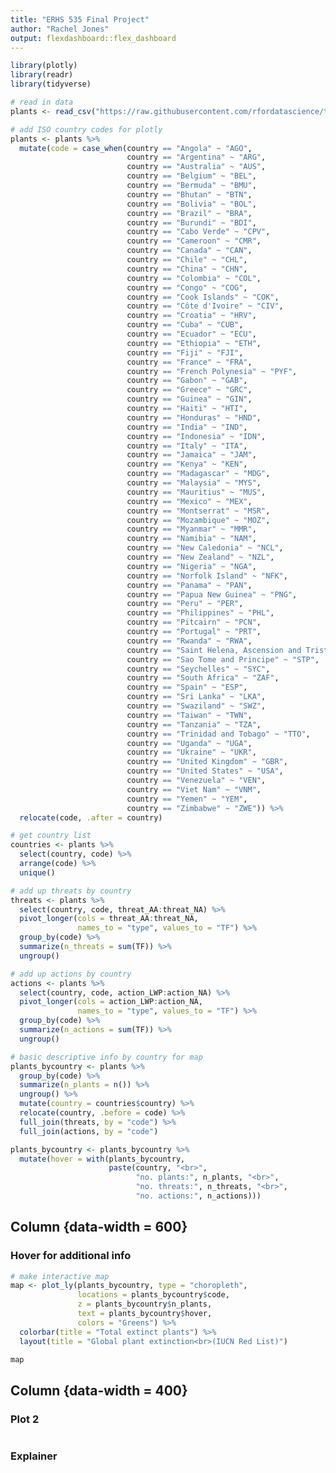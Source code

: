 ```yaml
---
title: "ERHS 535 Final Project"
author: "Rachel Jones"
output: flexdashboard::flex_dashboard
---
```



```r
library(plotly)
library(readr)
library(tidyverse)

```


```r
# read in data
plants <- read_csv("https://raw.githubusercontent.com/rfordatascience/tidytuesday/master/data/2020/2020-08-18/plants.csv")

```


```r
# add ISO country codes for plotly
plants <- plants %>% 
  mutate(code = case_when(country == "Angola" ~ "AGO",
                          country == "Argentina" ~ "ARG",
                          country == "Australia" ~ "AUS",
                          country == "Belgium" ~ "BEL",
                          country == "Bermuda" ~ "BMU",
                          country == "Bhutan" ~ "BTN",
                          country == "Bolivia" ~ "BOL",
                          country == "Brazil" ~ "BRA",
                          country == "Burundi" ~ "BDI",
                          country == "Cabo Verde" ~ "CPV",
                          country == "Cameroon" ~ "CMR",
                          country == "Canada" ~ "CAN",
                          country == "Chile" ~ "CHL",
                          country == "China" ~ "CHN",
                          country == "Colombia" ~ "COL",
                          country == "Congo" ~ "COG",
                          country == "Cook Islands" ~ "COK",
                          country == "Côte d'Ivoire" ~ "CIV",
                          country == "Croatia" ~ "HRV",
                          country == "Cuba" ~ "CUB",
                          country == "Ecuador" ~ "ECU",
                          country == "Ethiopia" ~ "ETH",
                          country == "Fiji" ~ "FJI",
                          country == "France" ~ "FRA",
                          country == "French Polynesia" ~ "PYF",
                          country == "Gabon" ~ "GAB",
                          country == "Greece" ~ "GRC",
                          country == "Guinea" ~ "GIN",
                          country == "Haiti" ~ "HTI",
                          country == "Honduras" ~ "HND",
                          country == "India" ~ "IND",
                          country == "Indonesia" ~ "IDN",
                          country == "Italy" ~ "ITA",
                          country == "Jamaica" ~ "JAM",
                          country == "Kenya" ~ "KEN",
                          country == "Madagascar" ~ "MDG",
                          country == "Malaysia" ~ "MYS",
                          country == "Mauritius" ~ "MUS",
                          country == "Mexico" ~ "MEX",
                          country == "Montserrat" ~ "MSR",
                          country == "Mozambique" ~ "MOZ",
                          country == "Myanmar" ~ "MMR",
                          country == "Namibia" ~ "NAM",
                          country == "New Caledonia" ~ "NCL",
                          country == "New Zealand" ~ "NZL",
                          country == "Nigeria" ~ "NGA",
                          country == "Norfolk Island" ~ "NFK",
                          country == "Panama" ~ "PAN",
                          country == "Papua New Guinea" ~ "PNG",
                          country == "Peru" ~ "PER",
                          country == "Philippines" ~ "PHL",
                          country == "Pitcairn" ~ "PCN",
                          country == "Portugal" ~ "PRT",
                          country == "Rwanda" ~ "RWA",
                          country == "Saint Helena, Ascension and Tristan da Cunha" ~ "SHN",
                          country == "Sao Tome and Principe" ~ "STP",
                          country == "Seychelles" ~ "SYC",
                          country == "South Africa" ~ "ZAF",
                          country == "Spain" ~ "ESP",
                          country == "Sri Lanka" ~ "LKA",
                          country == "Swaziland" ~ "SWZ",
                          country == "Taiwan" ~ "TWN",
                          country == "Tanzania" ~ "TZA",
                          country == "Trinidad and Tobago" ~ "TTO",
                          country == "Uganda" ~ "UGA",
                          country == "Ukraine" ~ "UKR",
                          country == "United Kingdom" ~ "GBR",
                          country == "United States" ~ "USA",
                          country == "Venezuela" ~ "VEN",
                          country == "Viet Nam" ~ "VNM",
                          country == "Yemen" ~ "YEM",
                          country == "Zimbabwe" ~ "ZWE")) %>% 
  relocate(code, .after = country)

```


```r
# get country list 
countries <- plants %>% 
  select(country, code) %>% 
  arrange(code) %>% 
  unique()

# add up threats by country
threats <- plants %>% 
  select(country, code, threat_AA:threat_NA) %>% 
  pivot_longer(cols = threat_AA:threat_NA, 
               names_to = "type", values_to = "TF") %>% 
  group_by(code) %>% 
  summarize(n_threats = sum(TF)) %>% 
  ungroup()

# add up actions by country
actions <- plants %>% 
  select(country, code, action_LWP:action_NA) %>% 
  pivot_longer(cols = action_LWP:action_NA,
               names_to = "type", values_to = "TF") %>% 
  group_by(code) %>% 
  summarize(n_actions = sum(TF)) %>% 
  ungroup()

# basic descriptive info by country for map
plants_bycountry <- plants %>% 
  group_by(code) %>% 
  summarize(n_plants = n()) %>% 
  ungroup() %>% 
  mutate(country = countries$country) %>% 
  relocate(country, .before = code) %>% 
  full_join(threats, by = "code") %>% 
  full_join(actions, by = "code")

plants_bycountry <- plants_bycountry %>% 
  mutate(hover = with(plants_bycountry, 
                      paste(country, "<br>",
                            "no. plants:", n_plants, "<br>",
                            "no. threats:", n_threats, "<br>",
                            "no. actions:", n_actions)))

```


Column {data-width = 600}
-------------------------------------------------------------------------------

### Hover for additional info

```r
# make interactive map
map <- plot_ly(plants_bycountry, type = "choropleth", 
               locations = plants_bycountry$code, 
               z = plants_bycountry$n_plants,
               text = plants_bycountry$hover, 
               colors = "Greens") %>% 
  colorbar(title = "Total extinct plants") %>% 
  layout(title = "Global plant extinction<br>(IUCN Red List)")

map

```


Column {data-width = 400}
-------------------------------------------------------------------------------

### Plot 2

```r

```


### Explainer


